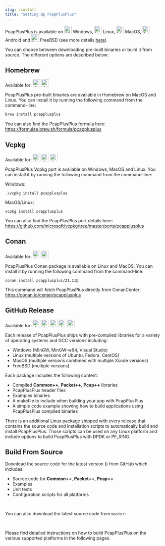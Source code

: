 ```yaml
---
slug: /install
title: "Setting Up PcapPlusPlus"
---
```



PcapPlusPlus is available on <img src="/img/os-logos/logo-windows.png" width="24" title="Windows"/> Windows, <img src="/img/os-logos/logo-linux.png" width="24" title="Linux"/> Linux, <img src="/img/os-logos/logo-apple.png" width="24" title="MacOS"/> MacOS, <img src="/img/os-logos/logo-android.png" width="24" title="Android"/> Android and <img src="/img/os-logos/logo-freebsd.png" width="24" title="FreeBSD"/> FreeBSD (see more details [here](./platforms)).

<p><ReleaseButtonLink/></p>

You can choose between downloading pre-built binaries or build it from source. The different options are described below:

<TOCInline toc={toc} maxHeadingLevel={2} />

## Homebrew

Available for: <img src="/img/os-logos/logo-apple.png" alt="drawing" width="24" title="MacOS"/> <img src="/img/os-logos/logo-linux.png" alt="drawing" width="24" title="Linux"/>

PcapPlusPlus pre-built binaries are available in Homebrew on MacOS and Linux. You can install it by running the following command from the command-line:

```bash
brew install pcapplusplus
```

You can also find the PcapPlusPlus formula here: <https://formulae.brew.sh/formula/pcapplusplus>

## Vcpkg

Available for: <img src="/img/os-logos/logo-windows.png" alt="drawing" width="24" title="Windows"/> <img src="/img/os-logos/logo-linux.png" alt="drawing" width="24" title="Linux"/> <img src="/img/os-logos/logo-apple.png" alt="drawing" width="24" title="MacOS"/>

PcapPlusPlus Vcpkg port is available on Windows, MacOS and Linux. You can install it by running the following command from the command-line:

Windows:

```text
.\vcpkg install pcapplusplus
```

MacOS/Linux:

```text
vcpkg install pcapplusplus
```

You can also find the PcapPlusPlus port details here: <https://github.com/microsoft/vcpkg/tree/master/ports/pcapplusplus>

## Conan

Available for: <img src="/img/os-logos/logo-linux.png" alt="drawing" width="24" title="Linux"/> <img src="/img/os-logos/logo-apple.png" alt="drawing" width="24" title="MacOS"/>

PcapPlusPlus Conan package is available on Linux and MacOS. You can install it by running the following command from the command-line:

```text
conan install pcapplusplus/21.11@
```

This command will fetch PcapPlusPlus directly from ConanCenter: <https://conan.io/center/pcapplusplus>

## GitHub Release

Available for: <img src="/img/os-logos/logo-windows.png" alt="drawing" width="24" title="Windows"/> <img src="/img/os-logos/logo-linux.png" alt="drawing" width="24" title="Linux"/> <img src="/img/os-logos/logo-apple.png" alt="drawing" width="24" title="MacOS"/> <img src="/img/os-logos/logo-freebsd.png" alt="drawing" width="24" title="FreeBSD"/> <img src="/img/os-logos/logo-android.png" alt="drawing" width="24" title="Android"/>

<p><ReleaseButtonLink/></p>

Each release of PcapPlusPlus ships with pre-compiled libraries for a variety of operating systems and GCC versions including:

- Windows (MinGW, MinGW-w64, Visual Studio)
- Linux (multiple versions of Ubuntu, Fedora, CentOS)
- MacOS (multiple versions combined with multiple Xcode versions)
- FreeBSD (multiple versions)

Each package includes the following content:

- Compiled __Common++__, __Packet++__, __Pcap++__ libraries
- PcapPlusPlus header files
- Examples binaries
- A makefile to include when building your app with PcapPlusPlus
- A simple code example showing how to build applications using PcapPlusPlus compiled binaries

There is an additional Linux package shipped with every release that contains the source code and installation scripts to automatically build and install PcapPlusPlus. Those scripts can be used on any Linux platform and include options to build PcapPlusPlus with DPDK or PF_RING.

## Build From Source

Download the source code for the latest version (__<ConstVal value={getRelease()}/>__) from GitHub which includes:

- Source code for __Common++__, __Packet++__, __Pcap++__
- Examples
- Unit tests
- Configuration scripts for all platforms

<p>
  <ButtonLink text={"Download " + getRelease() + " zip format"} link={getReleaseZipURL()} />
  &nbsp;
  <ButtonLink text={"Download " + getRelease() + " tar.gz format"} link={getReleaseTarURL()} />
</p>

You can also download the latest source code from `master`:

<p>
  <ButtonLink text={"Download master zip format"} link={getSourceCodeZipURL()} btnColor="#11b584"/>
  &nbsp;
  <ButtonLink text={"Download master tar.gz format"} link={getSourceCodeTarURL()} btnColor="#11b584"/>
</p>

Please find detailed instructions on how to build PcapPlusPlus on the various supported platforms in the following pages.
